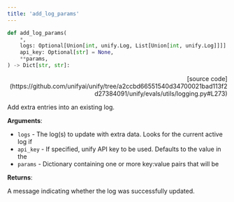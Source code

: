```yaml
---
title: 'add_log_params'
---
```


```python
def add_log_params(
    *,
    logs: Optional[Union[int, unify.Log, List[Union[int, unify.Log]]]] = None,
    api_key: Optional[str] = None,
    **params,
) -> Dict[str, str]:
```

<p align="right">[source code](https://github.com/unifyai/unify/tree/a2ccbd66551540d34700021bad113f2d27384091/unify/evals/utils/logging.py#L273)</p>

Add extra entries into an existing log.

**Arguments**:

- `logs` - The log(s) to update with extra data. Looks for the current active log if
- `api_key` - If specified, unify API key to be used. Defaults to the value in the
- `params` - Dictionary containing one or more key:value pairs that will be



**Returns**:

A message indicating whether the log was successfully updated.